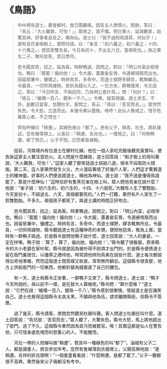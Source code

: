 # 《鳥語》

> 中州境有道士，募食鄉村。食已聞鸝鳴，因告主人使慎火。問故，答曰：「鳥云：『大火難救，可怕！』」眾笑之，竟不備。明日果火，延燒數家，始驚其神。好事者追及之，稱為仙。道士曰：「我不過知鳥語耳，何仙乎！」適有皂花雀鳴樹上，眾問何語。曰：「雀言：『初六養之，初六養之；十四、十六殤之。』想其家雙生矣。今日為初十，不出五六日，當俱死也。」詢之果生二子，無何並死，其日悉符。
>
> 邑令聞其奇，招之，延為客。時群鴨過，因問之。對曰：「明公內室必相爭也。鴨曰：『罷罷！偏向他！』」令大服，蓋妻妾反唇，令適被喧聒而出也。因留居署中，優禮之。時辨鳥言，多奇中。而道士樸野多肆言，輒無顧忌。令最貪，一切供用諸物，皆折為錢以入之。一日方坐，群鴨復來，令又詰之。答曰：「今日所言，不與前同，乃為明公會計耳。」問：「何計？」曰：「彼云：『蠟燭一百八，銀朱一千八。』」令慚，疑其相譏。道士求去，不許。逾數日宴客，忽聞杜宇。客問之，答云：「鳥曰：『丟官而去。』」眾愕然失色。令大怒，立逐而出。未幾令果以墨敗。嗚呼！此仙人儆戒之，惜乎危厲熏心者，不之悟也！
>
> 齊俗呼蟬曰「稍遷」，其綠色者曰「都了」。邑有父子，俱青、社生，將赴歲試，忽有蟬落襟上。父喜曰：「稍遷，吉兆也。」一僮視之，曰：「何物稍遷，都了而已。」父子不悅。已而果皆被黜。

&emsp;&emsp;從前，河南境內有位道士在鄉村化緣。他在一個人家吃完飯後聽見黃鶯叫，便告訴這家主人要注意防火。主人問是什麼緣故，道士回答說：“剛才樹上的鳥叫著說，‘大火難救，可怕！’。”這家人聽了都笑話道士胡說八道，根本不採取防火措施。第二天，這人家果然發生火災，大火漫延著燒了好幾戶人家，人們這才驚異道士的確神靈。好事的人們便追趕道士，稱他為神仙。道士說：“我不過是懂得鳥語罷了，那是什麼神仙！”這時恰好有隻黑花雀在樹上叫，眾人問他鳥雀在說什麼？他說：“雀子說：‘初六生的，初六生的，十四、十六就死。’大概有人生了雙胞胎，今天是初十，不超過五、六天，兩個都要死的。”人們一打聽，果然有戶人家生了一對雙胞胎。不多久，兩個孩子都死了，與道士講的時間正好吻合。

&emsp;&emsp;邑令聞其奇，招之，延為客。時羣鴨過，因問之。對曰：「明公內室，必相爭也。鴨曰：『罷罷！偏向他！偏向他！』」令大服，蓋妻妾反脣，令適被喧聒而出也。因留居署中，優禮之。時辨鳥言，多奇中。而道士樸野，肆言輒無所忌。令最貪，一切供用諸物，縣令聽說道士有這種神奇的本領，便把他招來，敬為上賓。當時有一群鴨子路過，於是縣令就問他鴨子說什麼，道士回答說：“大人的妻妾，一定在拌嘴。鴨子說：‘算了，算了，偏向她，偏向她！’。”縣令聽了很敬服，原來縣令的大小老婆在家吵架，縣令就是因為被吵得不耐煩才出門的。於是縣令便將道士留在衙門裏居住，以優厚之禮待他，時常請他辨別鳥禽在說些什麼。道士每次都說得出奇地準確。然而這個道士既質樸又耿直，常常無所顧忌。這個縣令很貪婪，地方上供給衙門的一切東西，他都折變為錢塞進了自己的腰包。

&emsp;&emsp;有一天，道士和縣令正坐著，一群鴨子又來了，縣令問道士，道士說：“鴨子今天所說的，與以前不一樣，是在替大人算帳呢。”縣令問：“算什麼帳？”道士說：“它們在說：‘蠟燭一百八，銀珠一千八’。”縣令感到很慚愧，懷疑道士是在譏笑自己。道士也覺得這個縣令太貪太黑，不願與他為伍，請求離開縣衙，但縣令不答應。

&emsp;&emsp;過了幾天，縣令請客，席間忽然聽見杜鵑叫聲。客人問道士杜鵑在叫什麼。道土回答說：“鳥兒說：‘丟官而去’。”眾人聽了，大驚失色。縣令大怒，馬上將他趕出了衙門。過了不久，這個縣令果然因為貪污而被罷官。唉！其實這都是仙人在警告他，只可惜身處危境而利慾薰心的人，不能醒悟。

&emsp;&emsp;河北一帶的人把蟬叫做“稍遷”，管其中一種綠色的叫“都了”。淄城有父子二人，都是讀書人，將去參加年考。忽然有隻蟬落到衣服襟上，父親高興地說：“是稍遷，吉祥的好兆頭啊！”一個書童看看說：“什麼稍遷，是都了罷了。”父子一聽都很不高興，果然後來父子倆都沒有考中。
